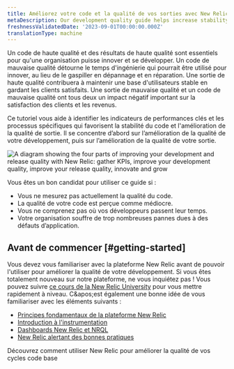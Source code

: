 ```yaml
---
title: Améliorez votre code et la qualité de vos sorties avec New Relic
metaDescription: Our development quality guide helps increase stability by using New Relic to ensure that fewer defects are introduced into the code base.
freshnessValidatedDate: '2023-09-01T00:00:00.000Z'
translationType: machine
---
```


Un code de haute qualité et des résultats de haute qualité sont essentiels pour qu&apos;une organisation puisse innover et se développer. Un code de mauvaise qualité détourne le temps d&apos;ingénierie qui pourrait être utilisé pour innover, au lieu de le gaspiller en dépannage et en réparation. Une sortie de haute qualité contribuera à maintenir une base d&apos;utilisateurs stable en gardant les clients satisfaits. Une sortie de mauvaise qualité et un code de mauvaise qualité ont tous deux un impact négatif important sur la satisfaction des clients et les revenus.

Ce tutoriel vous aide à identifier les indicateurs de performances clés et les processus spécifiques qui favorisent la stabilité du code et l&apos;amélioration de la qualité de sortie. Il se concentre d’abord sur l’amélioration de la qualité de votre développement, puis sur l’amélioration de la qualité de votre sortie.

<img title="Improvement Journey" alt="A diagram showing the four parts of improving your development and release quality with New Relic: gather KPIs, improve your development quality, improve your release quality, innovate and grow" src="/images/inno_diagram_improvement-pipeline.webp" />

Vous êtes un bon candidat pour utiliser ce guide si :

* Vous ne mesurez pas actuellement la qualité du code.
* La qualité de votre code est perçue comme médiocre.
* Vous ne comprenez pas où vos développeurs passent leur temps.
* Votre organisation souffre de trop nombreuses pannes dues à des défauts d’application.

## Avant de commencer [#getting-started]

Vous devez vous familiariser avec la plateforme New Relic avant de pouvoir l&apos;utiliser pour améliorer la qualité de votre développement. Si vous êtes totalement nouveau sur notre plateforme, ne vous inquiétez pas ! Vous pouvez suivre [ce cours de la New Relic University](https://learn.newrelic.com/overview-course) pour vous mettre rapidement à niveau. C&amp;apos;est également une bonne idée de vous familiariser avec les éléments suivants :

* [Principes fondamentaux de la plateforme New Relic](https://learn.newrelic.com/fundamentals-course)
* [Introduction à l&apos;instrumentation](https://learn.newrelic.com/self-paced-intro-to-instrumentation-with-new-relic)
* [Dashboards New Relic et NRQL](https://learn.newrelic.com/webinar-getting-started-with-dashboards-nrql)
* [New Relic alertant des bonnes pratiques](https://learn.newrelic.com/webinar-new-relic-alerts-fundamentals)

<DocTiles>
  <DocTile title="Improve your development quality" path="/docs/tutorial-innovation-and-growth/development-quality-mgmt/">
    Découvrez comment utiliser New Relic pour améliorer la qualité de vos cycles code base
  </DocTile>
</DocTiles>